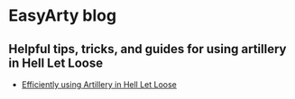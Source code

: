 # EasyArty blog

## Helpful tips, tricks, and guides for using artillery in Hell Let Loose

- [Efficiently using Artillery in Hell Let Loose](/blog/artillery)
